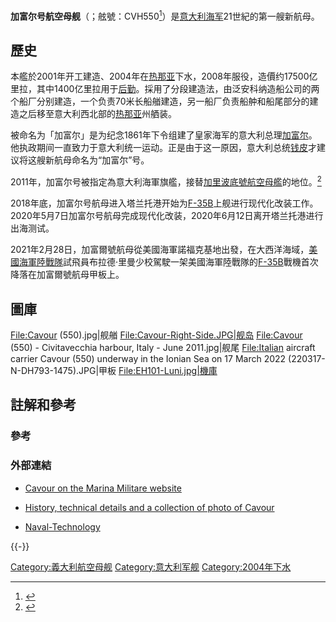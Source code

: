 {{軍艦模板
|名稱=加富尔号航空母舰 [[File:Naval_ensign_of_Italy.svg|30px]]
|名稱2= 
|圖片=[[File:Italian_aircraft_carrier_Cavour_(550)_underway_in_the_Adriatic_Sea_on_2_February_2022_(220202-N-ED646-0287).JPG|300px]]
|照片說明=
|圖片2= 
|照片說明2= 
|艦種= [[航空母艦|航空母艦]]
|艦級= 加富尔级
|製造= [[芬坎蒂尼集團|芬坎蒂尼]]（Fincantieri）造船公司
|下訂= 2000年11月22日
|動工= 2001年7月17日
|下水= 2004年7月20日
|服役= 2008年5月27日
|退役= 
|結局= 
|除籍= 
|狀態= 現役
|排水= 
|基準= 27910吨
|滿載= 30000吨
|長度= 244 m
|闊度= 34 m
|吃水= 8.7m
|飛行甲板= 186m
|極速= 28节
|鍋爐= 4具[[通用電氣LM2500燃氣輪機|LM2500燃氣渦輪發動機]]
|引擎= 6 × 柴油機(13200 KW)
|出力= 88,000 匹马力
|續航= 7,000[[海里|海里]]（16节）
|乘員= 乗員451人<br>航空員203人<br>司令部140人<br>海陸戰隊325人<br>其餘91人
|裝甲= 
|艦載機=10架[[AV-8B|AV-8B]](改装前)<br>10架[[F-35|F-35B]](改装后)<br>12架[[奧古斯塔偉士蘭AW101灰背隼直升機|灰背隼直升機]]
|射控裝置=
|偵搜設備=EMPAR雷達<br>RAN-40L立體雷達<br>SPS-791 RASS 水面雷達<br>RTN-25X Orion鎖定雷達
|電戰系統= SLQ-732 干擾系統<br>SCLAR 誘餌發射器<br>SLAT鱼雷反制系统<br>SLQ-25 拖式魚雷誘餌
|裝備= 3 × [[歐瑞康|歐瑞康]][[歐瑞康KBA機炮|25mm機炮]]<br>2 × [[奧托布雷達76公厘艦炮|奧托布雷達76公厘艦炮]]<br>32 × [[阿斯忒里翁导弹|阿斯忒里翁]][[面對空飛彈|面對空飛彈]]<br>3 × 雙連裝[[波佛斯40公釐高射砲|40 L/70]][[標槍式近迫武器系統|標槍]][[近迫武器系統|近迫武器系統]]
}}

'''加富尔号航空母舰'''（{{lang-it|Cavour}}；舷號：CVH550<ref name="Marina_Difesa_Cavour">{{cite web |url=http://www.marina.difesa.it/uominimezzi/navi/Pagine/Cavour.aspx |title=Cavour |author=<!--Staff writer(s); no by-line.--> |date= |website=Marina.Difesa.it |publisher=意大利國防部 |access-date=2018-04-14 |quote= |archive-date=2018-06-03 |archive-url=https://web.archive.org/web/20180603224636/http://www.marina.difesa.it/uominimezzi/navi/Pagine/Cavour.aspx |dead-url=no }}</ref>）是[[意大利海军|意大利海军]]21世紀的第一艘新航母。

==歷史==
本艦於2001年开工建造、2004年在[[热那亚|热那亚]]下水，2008年服役，造價约17500亿里拉，其中1400亿里拉用于[[后勤|后勤]]。採用了分段建造法，由泛安科纳造船公司的两个船厂分别建造，一个负责70米长船艏建造，另一船厂负责船舯和船尾部分的建造之后移至意大利西北部的[[热那亚|热那亚]]州舾装。

被命名为「加富尔」是为纪念1861年下令组建了皇家海军的意大利总理[[卡米洛·奔索·迪·加富爾伯爵|加富尔]]。他执政期间一直致力于意大利统一运动。正是由于这一原因，意大利总统[[钱皮|钱皮]]才建议将这艘新航母命名为“加富尔”号。

2011年，加富尔号被指定為意大利海軍旗艦，接替[[加里波底號航空母艦|加里波底號航空母艦]]的地位。<ref>{{cite web |url=http://www.marina.difesa.it/conosciamoci/notizie/Pagine/20111222_cavour.aspx |title=Cambio di Comando sulla Portaerei Cavour |author=<!--Staff writer(s); no by-line.--> |date=2011-12-22 |website=Marina.Difesa.it |publisher=意大利國防部 |access-date=2018-04-14 |quote= |archive-date=2016-01-25 |archive-url=https://web.archive.org/web/20160125161257/http://www.marina.difesa.it/conosciamoci/notizie/Pagine/20111222_cavour.aspx |dead-url=no }}</ref>

2018年底，加富尔号航母进入塔兰托港开始为[[F-35|F-35B]]上舰进行现代化改装工作。2020年5月7日加富尔号航母完成现代化改装，2020年6月12日离开塔兰托港进行出海测试。

2021年2月28日，加富爾號航母從美國海軍諾福克基地出發，在大西洋海域，[[美國海軍陸戰隊|美國海軍陸戰隊]]試飛員布拉德·里曼少校駕駛一架美國海軍陸戰隊的[[F-35|F-35B]]戰機首次降落在加富爾號航母甲板上。

==圖庫==
<gallery>
File:Cavour (550).jpg|舰艏
File:Cavour-Right-Side.JPG|舰岛
File:Cavour (550) - Civitavecchia harbour, Italy - June 2011.jpg|舰尾
File:Italian aircraft carrier Cavour (550) underway in the Ionian Sea on 17 March 2022 (220317-N-DH793-1475).JPG|甲板
File:EH101-Luni.jpg|機庫
</gallery>

==註解和參考==

===參考===
<references/>

===外部連結===
{{commons category|Cavour (550)}}

* {{it}} [http://www.marina.difesa.it/programmi/portaerei.asp Cavour on the Marina Militare website]{{Wayback|url=http://www.marina.difesa.it/programmi/portaerei.asp |date=20090224120135 }}
* {{en}} [http://digilander.libero.it/en_mezzi_militari/html/en_cavour.html History, technical details and a collection of photo of Cavour]{{Wayback|url=http://digilander.libero.it/en_mezzi_militari/html/en_cavour.html |date=20090414115924 }}
* {{en}} [http://www.naval-technology.com/projects/num/ Naval-Technology]{{Wayback|url=http://www.naval-technology.com/projects/num/ |date=20090407021345 }}
{{-}}
{{现役航空母艦}}
{{Ship classes of the Marina Militare}}{{意大利航空母艦}}

[[Category:義大利航空母舰|Category:義大利航空母舰]]
[[Category:意大利军舰|Category:意大利军舰]]
[[Category:2004年下水|Category:2004年下水]]